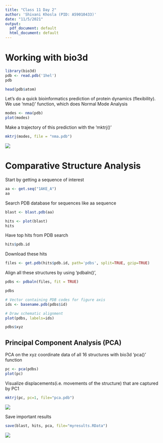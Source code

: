 ```yaml
---
title: "Class 11 Day 2"
author: 'Shivani Khosla (PID: A59010433)'
date: "11/5/2021"
output:
  pdf_document: default
  html_document: default
---
```


# Working with bio3d

```r
library(bio3d)
pdb <- read.pdb('1hel')
pdb
```
```r
head(pdb$atom)
```
Let's do a quick bioinformatics prediction of protein dynamics (flexibility). We use 'nma()' function, which does Normal Mode Analysis

```r
modes <- nma(pdb)
plot(modes)
```

Make a trajectory of this prediction with the 'mktrj()'

```r
mktrj(modes, file = "nma.pdb")
```

![](nma.png)


# Comparative Structure Analysis

Start by getting a sequence of interest

```r
aa <- get.seq("1AKE_A")
aa
```
Search  PDB database for sequences like aa sequence
```r
blast <- blast.pdb(aa)
```

```r
hits <- plot(blast)
hits
```
Have top hits from PDB search

```r
hits$pdb.id
```

Download these hits

```r
files <- get.pdb(hits$pdb.id, path='pdbs', split=TRUE, gzip=TRUE)
```
Align all these structures by using 'pdbaln()', 

```r
pdbs <- pdbaln(files, fit = TRUE)
```

```r
pdbs
```

```r
# Vector containing PDB codes for figure axis
ids <- basename.pdb(pdbs$id)

# Draw schematic alignment
plot(pdbs, labels=ids)
```

```r
pdbs$xyz
```
## Principal Component Analysis (PCA)

PCA on the xyz coordinate data of all 16 structures with bio3d 'pca()' function 
```r
pc <- pca(pdbs)
plot(pc)
```
Visualize displacements(i.e. movements of the structure) that are captured by PC1

```r
mktrj(pc, pc=1, file="pca.pdb")
```

![](pca.png)


Save important results
```r
save(blast, hits, pca, file="myresults.RData")
```


![](alphafold.png)